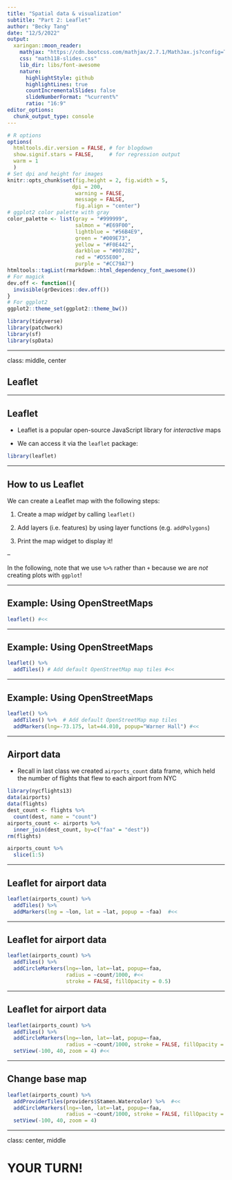 ```yaml
---
title: "Spatial data & visualization"
subtitle: "Part 2: Leaflet"
author: "Becky Tang"
date: "12/5/2022"
output:
  xaringan::moon_reader:
    mathjax: "https://cdn.bootcss.com/mathjax/2.7.1/MathJax.js?config=TeX-MML-AM_HTMLorMML"
    css: "math118-slides.css"
    lib_dir: libs/font-awesome
    nature:
      highlightStyle: github
      highlightLines: true
      countIncrementalSlides: false
      slideNumberFormat: "%current%" 
      ratio: "16:9"
editor_options: 
  chunk_output_type: console
---
```


```r
# R options
options(
  htmltools.dir.version = FALSE, # for blogdown
  show.signif.stars = FALSE,     # for regression output
  warm = 1
  )
# Set dpi and height for images
knitr::opts_chunk$set(fig.height = 2, fig.width = 5, 
                     dpi = 200, 
                      warning = FALSE, 
                      message = FALSE, 
                      fig.align = "center") 
# ggplot2 color palette with gray
color_palette <- list(gray = "#999999", 
                      salmon = "#E69F00", 
                      lightblue = "#56B4E9", 
                      green = "#009E73", 
                      yellow = "#F0E442", 
                      darkblue = "#0072B2", 
                      red = "#D55E00", 
                      purple = "#CC79A7")
htmltools::tagList(rmarkdown::html_dependency_font_awesome())
# For magick
dev.off <- function(){
  invisible(grDevices::dev.off())
}
# For ggplot2
ggplot2::theme_set(ggplot2::theme_bw())
```

```r
library(tidyverse)
library(patchwork)
library(sf)
library(spData)
```

---

class: middle, center

## Leaflet

---

## Leaflet

- Leaflet is a popular open-source JavaScript library for *interactive* maps

- We can access it via the `leaflet` package:

```r
library(leaflet)
```

---

## How to us Leaflet

We can create a Leaflet map with the following steps:

  1. Create a map *widget* by calling `leaflet()`
  
  2. Add layers (i.e. features) by using layer functions (e.g. `addPolygons`)
  
  3. Print the map widget to display it!
  
--

In the following, note that we use `%>%` rather than `+` because we are *not* creating plots with `ggplot`!

---

## Example: Using OpenStreetMaps

```r
leaflet() #<<
```

---

## Example: Using OpenStreetMaps

```r
leaflet() %>% 
  addTiles() # Add default OpenStreetMap map tiles #<<
```

---

## Example: Using OpenStreetMaps

```r
leaflet() %>% 
  addTiles() %>%  # Add default OpenStreetMap map tiles 
  addMarkers(lng=-73.175, lat=44.010, popup="Warner Hall") #<<
```


---

## Airport data

- Recall in last class we created `airports_count` data frame, which held the number of flights that flew to each airport from NYC


```r
library(nycflights13)
data(airports)
data(flights)
dest_count <- flights %>%
  count(dest, name = "count") 
airports_count <- airports %>%  
  inner_join(dest_count, by=c("faa" = "dest"))
rm(flights)
```

```r
airports_count %>%
  slice(1:5)
```

---

## Leaflet for airport data

```r
leaflet(airports_count) %>% 
  addTiles() %>%  
  addMarkers(lng = ~lon, lat = ~lat, popup = ~faa)  #<<
``` 

---

## Leaflet for airport data

```r
leaflet(airports_count) %>% 
  addTiles() %>%  
  addCircleMarkers(lng=~lon, lat=~lat, popup=~faa, 
                   radius = ~count/1000, #<<
                   stroke = FALSE, fillOpacity = 0.5)
```

---

## Leaflet for airport data

```r
leaflet(airports_count) %>% 
  addTiles() %>%  
  addCircleMarkers(lng=~lon, lat=~lat, popup=~faa, 
                   radius = ~count/1000, stroke = FALSE, fillOpacity = 0.5) %>%
  setView(-100, 40, zoom = 4) #<<
```

---

## Change base map

```r
leaflet(airports_count) %>% 
  addProviderTiles(providers$Stamen.Watercolor) %>%  #<<
  addCircleMarkers(lng=~lon, lat=~lat, popup=~faa, 
                   radius = ~count/1000, stroke = FALSE, fillOpacity = 0.5) %>%
  setView(-100, 40, zoom = 4) 
```


---

class: center, middle

# YOUR TURN!
